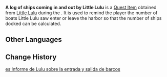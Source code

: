 {{Item Infobox
|id           = 100377;100378;100379
|image        = Book Letter.png
|type         = Quest Items
|source1      = Obtained during the ''[[One Ship, Two Ships, Three Ships...]]'' commission
|description  = <nowiki />
;Version 1
An elegantly-written note by Little Lulu. It reads, "1 ship came into [[Liyue Harbor]] yesterday morning."
;Version 2
An elegantly-written note by Little Lulu. It reads, "2 ships came into Liyue Harbor yesterday morning."
;Version 3
An elegantly-written note by Little Lulu. It reads, "No ships came in or out of Liyue Harbor yesterday morning."
}}
'''A log of ships coming in and out by Little Lulu''' is a [[Quest Item]] obtained from [[Little Lulu]] during the {{Quest|One Ship, Two Ships, Three Ships...}}. It is used to remind the player the number of boats Little Lulu saw enter or leave the harbor so that the number of ships docked can be calculated.

==Other Languages==
{{Other Languages
|en      = A log of ships coming in and out by Little Lulu
|zhs     = 璐璐关于船只进出的见闻
|zhs_rm  = Lùlù guānyú chuánzhī jìnchū de jiànwén
|zht     = 璐璐關於船隻進出的見聞
|zht_rm  = Lùlù guānyú chuánzhī jìnchū de jiànwén
|ja      = ルルの船に関する見聞
|ja_rm   = Ruru no Fune ni Kansuru Kenbun
|ko      = 룰루의 선박 입출항에 관한 정보
|es      = Informe de Lulu sobre la entrada y salida de barcos
|fr      = Mémo de Lulu
|ru      = Записи о проходящих кораблях малышки Лулу
|th      = ข้อมูลการเข้าออกของเรือที่ได้จาก Lulu
|th_rm   = Khomun kan khao ok khong ruea thi dai chak Lulu
|vi      = Ghi chú của Lulu về thuyền ra vào
|de      = Aufzeichnungen von Lulu bezüglich der Schiffe im Hafen
|id      = Catatan Kapal yang Keluar Masuk milik Little Lulu
|pt      = Um relatório de entradas e saídas de navios em Liyue.
|tr      = Minik Lulu'nun Gemi Gözlemleri
|it      = Un registro d'entrata e uscita delle navi della Piccola Lulu
}}

==Change History==
{{Change History|1.0}}

[[es:Informe de Lulu sobre la entrada y salida de barcos]]